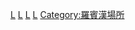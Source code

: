 [[Category:林肯郡城鎮|L]]
[[Category:林肯郡地方政府|L]]
[[Category:林肯郡非都市區|L]]
[[Category:東密德蘭城市|L]]
[[Category:羅賓漢場所|Category:羅賓漢場所]]